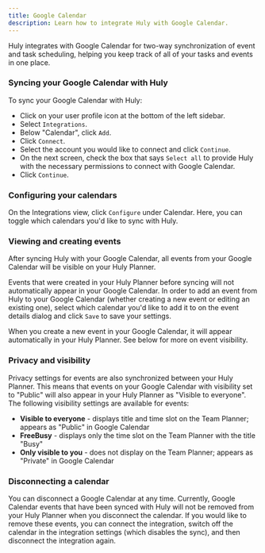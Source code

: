 ```yaml
---
title: Google Calendar
description: Learn how to integrate Huly with Google Calendar.
---
```


Huly integrates with Google Calendar for two-way synchronization of event and task scheduling, helping you keep track of all of your tasks and events in one place.

### Syncing your Google Calendar with Huly

To sync your Google Calendar with Huly:
* Click on your user profile icon at the bottom of the left sidebar.
* Select `Integrations`. 
* Below "Calendar", click `Add`.
* Click `Connect`. 
* Select the account you would like to connect and click `Continue`. 
* On the next screen, check the box that says `Select all` to provide Huly with the necessary permissions to connect with Google Calendar. 
* Click `Continue`. 

### Configuring your calendars

On the Integrations view, click `Configure` under Calendar. Here, you can toggle which calendars you'd like to sync with Huly.

### Viewing and creating events

After syncing Huly with your Google Calendar, all events from your Google Calendar will be visible on your Huly Planner. 

Events that were created in your Huly Planner before syncing will not automatically appear in your Google Calendar. In order to add an event from Huly to your Google Calendar (whether creating a new event or editing an existing one), select which calendar you'd like to add it to on the event details dialog and click `Save` to save your settings.

When you create a new event in your Google Calendar, it will appear automatically in your Huly Planner. See below for more on event visibility.

### Privacy and visibility

Privacy settings for events are also synchronized between your Huly Planner. This means that events on your Google Calendar with visibility set to "Public" will also appear in your Huly Planner as "Visible to everyone". The following visibility settings are available for events:

* **Visible to everyone** - displays title and time slot on the Team Planner; appears as "Public" in Google Calendar
* **FreeBusy** - displays only the time slot on the Team Planner with the title "Busy"
* **Only visible to you** - does not display on the Team Planner; appears as "Private" in Google Calendar

### Disconnecting a calendar

You can disconnect a Google Calendar at any time. Currently, Google Calendar events that have been synced with Huly will not be removed from your Huly Planner when you disconnect the calendar. If you would like to remove these events, you can connect the integration, switch off the calendar in the integration settings (which disables the sync), and then disconnect the integration again.